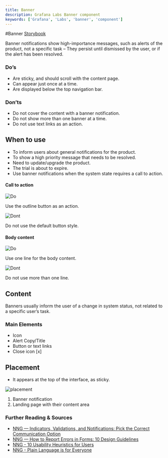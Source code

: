 ```yaml
---
title: Banner
description: Grafana Labs Banner component
keywords: ['Grafana', 'Labs', 'banner', 'component']
---
```


#Banner <Badge text='ready' color='green'></Badge> <a href='https://developers.grafana.com/ui/latest/index.html?path=/story/overlays-alert--examples' target='_blank' className='header-links'>Storybook <Icon name="external-link-alt"/> </a>

Banner notifications show high-importance messages, such as alerts of the product, not a specific task – They persist until dismissed by the user, or if the alert has been resolved.

### Do’s

- Are sticky, and should scroll with the content page.
- Can appear just once at a time.
- Are displayed below the top navigation bar.

### Don’ts

- Do not cover the content with a banner notification.
- Do not show more than one banner at a time.
- Do not use text links as an action.

## When to use

- To inform users about general notifications for the product.
- To show a high priority message that needs to be resolved.
- Need to update/upgrade the product.
- The trial is about to expire.
- Use banner notifications when the system state requires a call to action.

#### Call to action

<div className='two-images-comparison'>

<div>

![Do](/img/banner.button_do.png)

Use the outline button as an action.

</div>

<div>

![Dont](/img/banner.button_dont.png)

Do not use the default button style.

</div>

</div>

#### Body content

<div className='two-images-comparison'>

<div>

![Do](/img/banner.details_do.png)

Use one line for the body content.

</div>

<div>

![Dont](/img/banner.details_dont.png)

Do not use more than one line.

</div>

</div>

## Content

Banners usually inform the user of a change in system status, not related to a specific user’s task.

### Main Elements

- Icon
- Alert Copy/Title
- Button or text links
- Close icon [x]

## Placement

- It appears at the top of the interface, as sticky.

![placement](/img/banner.placement.png)

1. Banner notification
2. Landing page with their content area

### Further Reading & Sources

- [NNG — Indicators, Validations, and Notifications: Pick the Correct Communication Option](https://www.nngroup.com/articles/indicators-validations-notifications/)
- [NNG — How to Report Errors in Forms: 10 Design Guidelines](https://www.nngroup.com/articles/errors-forms-design-guidelines/)
- [NNG - 10 Usability Heuristics for Users](https://www.nngroup.com/articles/ten-usability-heuristics/)
- [NNG - Plain Language is for Everyone](https://www.nngroup.com/articles/plain-language-experts/)

